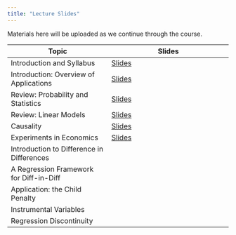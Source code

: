 ```yaml
---
title: "Lecture Slides"
---
```


Materials here will be uploaded as we continue through the course.

| Topic | Slides | 
| ----- | ------ |
| Introduction and Syllabus | [Slides](lectures/Intro-SyllabusOverview.qmd) |
| Introduction: Overview of Applications | [Slides](lectures/Intro-1-Applications.qmd) |
| Review: Probability and Statistics | [Slides](lectures/Intro-2-ProbabilityStats.qmd) |
| Review: Linear Models | [Slides](lectures/Intro-3-LinearModels.qmd) |
| Causality | [Slides](lectures/Causality.qmd) |
| Experiments in Economics | [Slides](lectures/Experiments-Application.qmd) |
| Introduction to Difference in Differences | | 
| A Regression Framework for Diff-in-Diff | |
| Application: the Child Penalty | |
| Instrumental Variables | |
| Regression Discontinuity | |